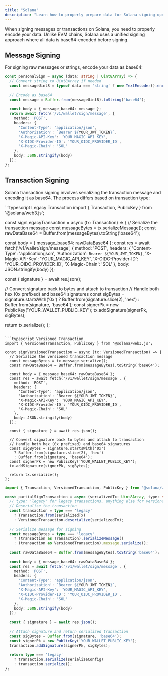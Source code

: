 ```yaml
---
title: "Solana"
description: "Learn how to properly prepare data for Solana signing operations with Express API, including message signing and transaction data preparation."
---
```


When signing messages or transactions on Solana, you need to properly encode your data. Unlike EVM chains, Solana uses a unified signing approach where all data is base64-encoded before signing.

## Message Signing

For signing raw messages or strings, encode your data as base64:

```typescript TypeScript icon="square-js"
const personalSign = async (data: string | Uint8Array) => {
  // Convert string to Uint8Array if needed
  const messageUint8 = typeof data === 'string' ? new TextEncoder().encode(data) : data;
  
  // Encode as base64
  const message = Buffer.from(messageUint8).toString('base64');
  
  const body = { message_base64: message };
  return await fetch('/v1/wallet/sign/message', { 
    method: 'POST', 
    headers: {
      'Content-Type': 'application/json',
      'Authorization': `Bearer ${YOUR_JWT_TOKEN}`,
      'X-Magic-API-Key': 'YOUR_MAGIC_API_KEY',
      'X-OIDC-Provider-ID': 'YOUR_OIDC_PROVIDER_ID',
      'X-Magic-Chain': 'SOL'
    },
    body: JSON.stringify(body) 
  });
};
```

## Transaction Signing

Solana transaction signing involves serializing the transaction message and encoding it as base64. The process differs based on transaction type:

<CodeGroup>
```typescript Legacy Transaction
import { Transaction, PublicKey } from '@solana/web3.js';

const signLegacyTransaction = async (tx: Transaction) => {
  // Serialize the transaction message
  const messageBytes = tx.serializeMessage();
  const rawDataBase64 = Buffer.from(messageBytes).toString('base64');
  
  const body = { message_base64: rawDataBase64 };
  const res = await fetch('/v1/wallet/sign/message', { 
    method: 'POST', 
    headers: {
      'Content-Type': 'application/json',
      'Authorization': `Bearer ${YOUR_JWT_TOKEN}`,
      'X-Magic-API-Key': 'YOUR_MAGIC_API_KEY',
      'X-OIDC-Provider-ID': 'YOUR_OIDC_PROVIDER_ID',
      'X-Magic-Chain': 'SOL'
    },
    body: JSON.stringify(body) 
  });
  
  const { signature } = await res.json();
  
  // Convert signature back to bytes and attach to transaction
  // Handle both hex (0x prefixed) and base64 signatures
  const sigBytes = signature.startsWith('0x') 
    ? Buffer.from(signature.slice(2), 'hex')
    : Buffer.from(signature, 'base64');
  const signerPk = new PublicKey('YOUR_WALLET_PUBLIC_KEY');
  tx.addSignature(signerPk, sigBytes);
  
  return tx.serialize();
};
```

```typescript Versioned Transaction
import { VersionedTransaction, PublicKey } from '@solana/web3.js';

const signVersionedTransaction = async (tx: VersionedTransaction) => {
  // Serialize the versioned transaction message
  const messageBytes = tx.message.serialize();
  const rawDataBase64 = Buffer.from(messageBytes).toString('base64');
  
  const body = { message_base64: rawDataBase64 };
  const res = await fetch('/v1/wallet/sign/message', { 
    method: 'POST', 
    headers: {
      'Content-Type': 'application/json',
      'Authorization': `Bearer ${YOUR_JWT_TOKEN}`,
      'X-Magic-API-Key': 'YOUR_MAGIC_API_KEY',
      'X-OIDC-Provider-ID': 'YOUR_OIDC_PROVIDER_ID',
      'X-Magic-Chain': 'SOL'
    },
    body: JSON.stringify(body) 
  });
  
  const { signature } = await res.json();
  
  // Convert signature back to bytes and attach to transaction
  // Handle both hex (0x prefixed) and base64 signatures
  const sigBytes = signature.startsWith('0x') 
    ? Buffer.from(signature.slice(2), 'hex')
    : Buffer.from(signature, 'base64');
  const signerPk = new PublicKey('YOUR_WALLET_PUBLIC_KEY');
  tx.addSignature(signerPk, sigBytes);
  
  return tx.serialize();
};
```

```typescript Partial Transaction Signing
import { Transaction, VersionedTransaction, PublicKey } from '@solana/web3.js';

const partialSignTransaction = async (serializedTx: Uint8Array, type: string, serializeConfig?: any) => {
  // type: 'legacy' for legacy transactions, anything else for versioned transactions
  // Deserialize the transaction
  const transaction = type === 'legacy' 
    ? Transaction.from(serializedTx)
    : VersionedTransaction.deserialize(serializedTx);
  
  // Serialize message for signing
  const messageBytes = type === 'legacy'
    ? (transaction as Transaction).serializeMessage()
    : (transaction as VersionedTransaction).message.serialize();
  
  const rawDataBase64 = Buffer.from(messageBytes).toString('base64');
  
  const body = { message_base64: rawDataBase64 };
  const res = await fetch('/v1/wallet/sign/message', { 
    method: 'POST', 
    headers: {
      'Content-Type': 'application/json',
      'Authorization': `Bearer ${YOUR_JWT_TOKEN}`,
      'X-Magic-API-Key': 'YOUR_MAGIC_API_KEY',
      'X-OIDC-Provider-ID': 'YOUR_OIDC_PROVIDER_ID',
      'X-Magic-Chain': 'SOL'
    },
    body: JSON.stringify(body) 
  });
  
  const { signature } = await res.json();
  
  // Attach signature and return serialized transaction
  const sigBytes = Buffer.from(signature, 'base64');
  const signerPk = new PublicKey('YOUR_WALLET_PUBLIC_KEY');
  transaction.addSignature(signerPk, sigBytes);
  
  return type === 'legacy' 
    ? transaction.serialize(serializeConfig)
    : transaction.serialize();
};
```
</CodeGroup>

